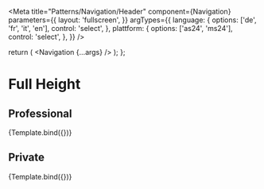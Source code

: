 

<Meta
  title="Patterns/Navigation/Header"
  component={Navigation}
  parameters={{
    layout: 'fullscreen',
  }}
  argTypes={{
    language: {
      options: ['de', 'fr', 'it', 'en'],
      control: 'select',
    },
    plattform: {
      options: ['as24', 'ms24'],
      control: 'select',
    },
  }}
/>

  return (
    <Box fontFamily="Make It Sans">
      <Navigation {...args} />
    </Box>
  );
};

# Full Height

## Professional

<Canvas>
  <Story
    name="Professional"
    args={{
      user: {
        id: 123,
        name: 'John Doe',
        type: 'professional',
        accountId: 525,
      },
      language: 'en',
      plattform: 'as24',
      domain: 'www.autoscouttest.com',
      useAbsoluteUrls: true,
    }}
  >
    {Template.bind({})}
  </Story>
</Canvas>

<ArgsTable story="Professional" />

## Private

<Canvas>
  <Story
    name="Private"
    args={{
      user: {
        id: 123,
        name: 'John Doe',
        type: 'private',
        accountId: 525,
        domain: 'www.autoscouttest.com',
        useAbsoluteUrls: true,
      },
      language: 'en',
      plattform: 'as24',
    }}
  >
    {Template.bind({})}
  </Story>
</Canvas>
